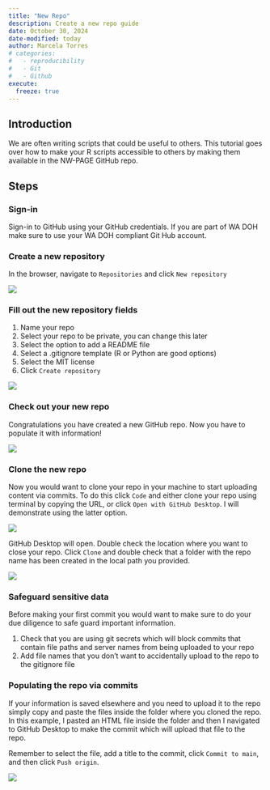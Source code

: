 ```yaml
---
title: "New Repo"
description: Create a new repo guide
date: October 30, 2024
date-modified: today
author: Marcela Torres
# categories:
#   - reproducibility
#   - Git
#   - Github
execute: 
  freeze: true
---
```


## Introduction

We are often writing scripts that could be useful to others. This tutorial goes over how to make your R scripts accessible to others by making them available in the NW-PAGE GitHub repo.

## Steps

### Sign-in

Sign-in to GitHub using your GitHub credentials. If you are part of WA DOH make sure to use your WA DOH compliant Git Hub account.

### Create a new repository

In the browser, navigate to `Repositories` and click `New repository`

![](images/NewRepository.png)

### Fill out the new repository fields

1.  Name your repo
2.  Select your repo to be private, you can change this later
3.  Select the option to add a README file
4.  Select a .gitignore template (R or Python are good options)
5.  Select the MIT license
6.  Click `Create repository`

![](images/NewRepoInfo.png)

### Check out your new repo

Congratulations you have created a new GitHub repo. Now you have to populate it with information!

![](images/SeeNewRepo.png)

### Clone the new repo

Now you would want to clone your repo in your machine to start uploading content via commits. To do this click `Code` and either clone your repo using terminal by copying the URL, or click `Open with GitHub Desktop`. I will demonstrate using the latter option.

![](images/OpenwGitHubDesktop.png)

GitHub Desktop will open. Double check the location where you want to close your repo. Click `Clone` and double check that a folder with the repo name has been created in the local path you provided.

![](images/Clone.png)

### Safeguard sensitive data

Before making your first commit you would want to make sure to do your due diligence to safe guard important information.

1.  Check that you are using git secrets which will block commits that contain file paths and server names from being uploaded to your repo
2.  Add file names that you don't want to accidentally upload to the repo to the gitignore file

### Populating the repo via commits

If your information is saved elsewhere and you need to upload it to the repo simply copy and paste the files inside the folder where you cloned the repo. In this example, I pasted an HTML file inside the folder and then I navigated to GitHub Desktop to make the commit which will upload that file to the repo.

Remember to select the file, add a title to the commit, click `Commit to main`, and then click `Push origin`.

![](images/CommitNewRepo.png)
